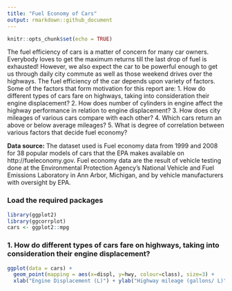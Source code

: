 ```yaml
---
title: "Fuel Economy of Cars"
output: rmarkdown::github_document
---
```


```r
knitr::opts_chunk$set(echo = TRUE)
```

The fuel efficiency of cars is a matter of concern for many car owners. Everybody loves to get the maximum returns till the last drop of fuel is exhausted! However, we also expect the car to be powerful enough to get us through daily city commute as well as those weekend drives over the highways. The fuel efficiency of the car depends upon variety of factors. Some of the factors that form motivation for this report are:
1. How do different types of cars fare on highways, taking into consideration their engine displacement?
2. How does number of cylinders in engine affect the highway performance in relation to engine displacement?
3. How does city mileages of various cars compare with each other?
4. Which cars return an above or below average mileages?
5. What is degree of correlation between various factors that decide fuel economy?

**Data source:** The dataset used is Fuel economy data from 1999 and 2008 for 38 popular models of cars that the EPA makes available on http://fueleconomy.gov. Fuel economy data are the result of vehicle testing done at the Environmental Protection Agency's National Vehicle and Fuel Emissions Laboratory in Ann Arbor, Michigan, and by vehicle manufacturers with oversight by EPA.

### Load the required packages

```r
library(ggplot2)
library(ggcorrplot)
cars <- ggplot2::mpg
```

### 1. How do different types of cars fare on highways, taking into consideration their engine displacement?


```r
ggplot(data = cars) +
  geom_point(mapping = aes(x=displ, y=hwy, colour=class), size=3) + 
  xlab("Engine Displacement (L)") + ylab("Highway mileage (gallons/ L)")
```

